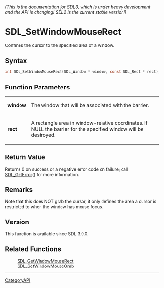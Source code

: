 ====== (This is the documentation for SDL3, which is under heavy development and the API is changing! SDL2 is the current stable version!) ======
= SDL_SetWindowMouseRect =

Confines the cursor to the specified area of a window.

== Syntax ==

<syntaxhighlight lang='c'>
int SDL_SetWindowMouseRect(SDL_Window * window, const SDL_Rect * rect);
</syntaxhighlight>

== Function Parameters ==

{|
|'''window'''
|The window that will be associated with the barrier.
|-
|'''rect'''
|A rectangle area in window-relative coordinates. If NULL the barrier for the specified window will be destroyed.
|}

== Return Value ==

Returns 0 on success or a negative error code on failure; call
[[SDL_GetError]]() for more information.

== Remarks ==

Note that this does NOT grab the cursor, it only defines the area a cursor
is restricted to when the window has mouse focus.

== Version ==

This function is available since SDL 3.0.0.

== Related Functions ==

:[[SDL_GetWindowMouseRect]]
:[[SDL_SetWindowMouseGrab]]

----
[[CategoryAPI]]


